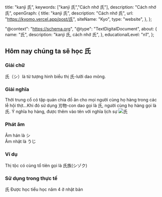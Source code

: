 
  title: "kanji 氏",
  keywords: ["kanji 氏","Cách nhớ 氏"],
  description: "Cách nhớ 氏",
  openGraph: {
    title: "kanji 氏",
    description: "Cách nhớ 氏",
    url: "https://kyomo.vercel.app/post/氏",
    siteName: "Kyo",
    type: "website",
  },
};

  "@context": "https://schema.org",
  "@type": "TextDigitalDocument",
  about: {
    name: "氏",
    description: "kanji 氏, cách nhớ 氏",
  },
  educationalLevel: "n1",
};

##  Hôm nay chúng ta sẽ học 氏
### Giải chữ
氏（シ）là từ tượng hình biểu thị 氏-lưỡi dao mỏng.
### Giải nghĩa
Thời trung cổ có tập quán chia đồ ăn cho mọi người cùng họ hàng trong các lễ hội thịt...Khi đó sử dụng 刃物-con dao gọi là 氏, người cùng họ hàng gọi là 氏.
Ý nghĩa họ hàng, được thêm vào tên với nghĩa lịch sự
<Image src={photo_2_1} alt="氏"/>
### Phát âm
Âm hán là シ   
Âm nhật là うじ
### Ví dụ
Thị tộc có cùng tổ tiên gọi là 氏族(シゾク)
### Sử dụng trong thực tế
氏 Được học tiểu học năm 4 ở nhật bản